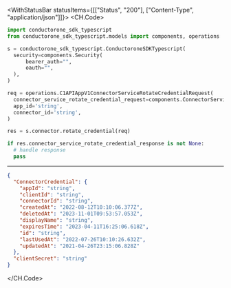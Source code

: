 

<WithStatusBar statusItems={[["Status", "200"], ["Content-Type", "application/json"]]}>
  <CH.Code>
  ```python RotateCredential.py
  import conductorone_sdk_typescript
from conductorone_sdk_typescript.models import components, operations

s = conductorone_sdk_typescript.ConductoroneSDKTypescript(
    security=components.Security(
        bearer_auth="",
        oauth="",
    ),
)

req = operations.C1APIAppV1ConnectorServiceRotateCredentialRequest(
    connector_service_rotate_credential_request=components.ConnectorServiceRotateCredentialRequest(),
    app_id='string',
    connector_id='string',
)

res = s.connector.rotate_credential(req)

if res.connector_service_rotate_credential_response is not None:
    # handle response
    pass
  ```
  ---

  ```json Example Response
  {
    "ConnectorCredential": {
      "appId": "string",
      "clientId": "string",
      "connectorId": "string",
      "createdAt": "2022-08-12T10:10:06.377Z",
      "deletedAt": "2023-11-01T09:53:57.053Z",
      "displayName": "string",
      "expiresTime": "2023-04-11T16:25:06.618Z",
      "id": "string",
      "lastUsedAt": "2022-07-26T10:10:26.632Z",
      "updatedAt": "2021-04-26T23:15:06.828Z"
    },
    "clientSecret": "string"
  }
  ```
  </CH.Code>
</WithStatusBar>
